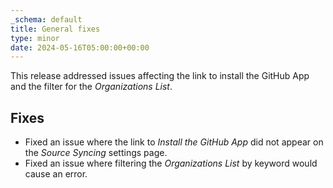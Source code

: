 ```yaml
---
_schema: default
title: General fixes
type: minor
date: 2024-05-16T05:00:00+00:00
---
```

This release addressed issues affecting the link to install the GitHub App and the filter for the *Organizations List*.

## Fixes

* Fixed an issue where the link to *Install the GitHub App* did not appear on the *Source Syncing* settings page.
* Fixed an issue where filtering the *Organizations List* by keyword would cause an error.